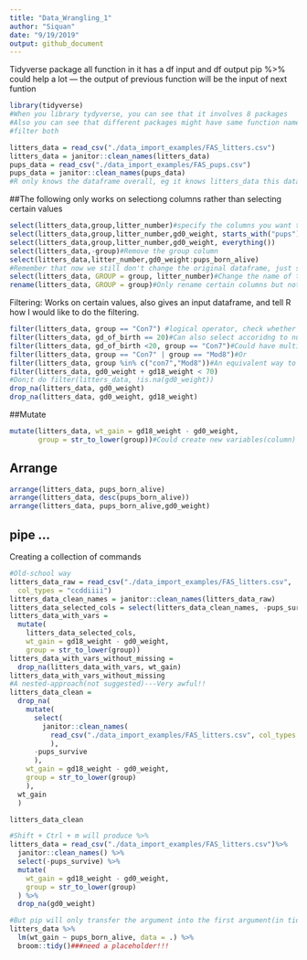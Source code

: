 ```yaml
---
title: "Data_Wrangling_1"
author: "Siquan"
date: "9/19/2019"
output: github_document
---
```

Tidyverse package all function in it has a df input and df output
pip %>% could help a lot --- the output of previous function will be the input of next funtion

```r
library(tidyverse)
#When you library tydyverse, you can see that it involves 8 packages
#Also you can see that different packages might have same function names
#filter both 
```

```r
litters_data = read_csv("./data_import_examples/FAS_litters.csv")
litters_data = janitor::clean_names(litters_data)
pups_data = read_csv("./data_import_examples/FAS_pups.csv")
pups_data = janitor::clean_names(pups_data)
#R only knows the dataframe overall, eg it knows litters_data this dataframe, but don't know the 'Group' column. If you want to access the group variable, you need to use pull(df, Group)
```
##The following only works on selectiong columns rather than selecting certain values
```r
select(litters_data,group,litter_number)#specify the columns you want to keep by naming all of them
select(litters_data,group,litter_number,gd0_weight, starts_with("pups"))
select(litters_data,group,litter_number,gd0_weight, everything())
select(litters_data,-group)#Remove the group column
select(litters_data,litter_number,gd0_weight:pups_born_alive)
#Remember that now we still don't change the original dataframe, just select sth from it. If I would like to save these changes, we should save it as a new variable
select(litters_data, GROUP = group, litter_number)#Change the name of the 'group' column
rename(litters_data, GROUP = group)#Only rename certain columns but not do the selection
```

Filtering: Works on certain values, also gives an input dataframe, and tell R how I would like to do the filtering.
```r
filter(litters_data, group == "Con7") #logical operator, check whether the group variable is Con7, keeps the rows when the logical operator is true.
filter(litters_data, gd_of_birth == 20)#Can also select accoridng to numerical values
filter(litters_data, gd_of_birth <20, group == "Con7")#Could have multiple logical conditions separated by comma
filter(litters_data, group == "Con7" | group == "Mod8")#Or
filter(litters_data, group %in% c("con7","Mod8"))#An equivalent way to do this--preferred sinc or(|) is a little bit difficut to debug
filter(litters_data, gd0_weight + gd18_weight < 70)
#Don;t do filter(litters_data, !is.na(gd0_weight))
drop_na(litters_data, gd0_weight)
drop_na(litters_data, gd0_weight, gd18_weight)

```
##Mutate
```r
mutate(litters_data, wt_gain = gd18_weight - gd0_weight,
       group = str_to_lower(group))#Could create new variables(column) and modify existing columns
```
## Arrange
```r
arrange(litters_data, pups_born_alive)
arrange(litters_data, desc(pups_born_alive))
arrange(litters_data, pups_born_alive,gd0_weight)
```
## pipe ...
Creating a collection of commands
```r
#Old-school way
litters_data_raw = read_csv("./data_import_examples/FAS_litters.csv",
  col_types = "ccddiiii")
litters_data_clean_names = janitor::clean_names(litters_data_raw)
litters_data_selected_cols = select(litters_data_clean_names, -pups_survive)
litters_data_with_vars = 
  mutate(
    litters_data_selected_cols, 
    wt_gain = gd18_weight - gd0_weight,
    group = str_to_lower(group))
litters_data_with_vars_without_missing = 
  drop_na(litters_data_with_vars, wt_gain)
litters_data_with_vars_without_missing
#A nested-approach(not suggested)---Very awful!!
litters_data_clean = 
  drop_na(
    mutate(
      select(
        janitor::clean_names(
          read_csv("./data_import_examples/FAS_litters.csv", col_types = "ccddiiii")
          ), 
      -pups_survive
      ),
    wt_gain = gd18_weight - gd0_weight,
    group = str_to_lower(group)
    ),
  wt_gain
  )

litters_data_clean
```
```r
#Shift + Ctrl + m will produce %>% 
litters_data = read_csv("./data_import_examples/FAS_litters.csv")%>% 
  janitor::clean_names() %>% 
  select(-pups_survive) %>% 
  mutate(
    wt_gain = gd18_weight - gd0_weight,
    group = str_to_lower(group)
  ) %>% 
  drop_na(gd0_weight)
```
```r
#But pip will only transfer the argument into the first argument(in tidyverse), if you want to place sth in other position, you need to clarify
litters_data %>%
  lm(wt_gain ~ pups_born_alive, data = .) %>%
  broom::tidy()###need a placeholder!!!
```


